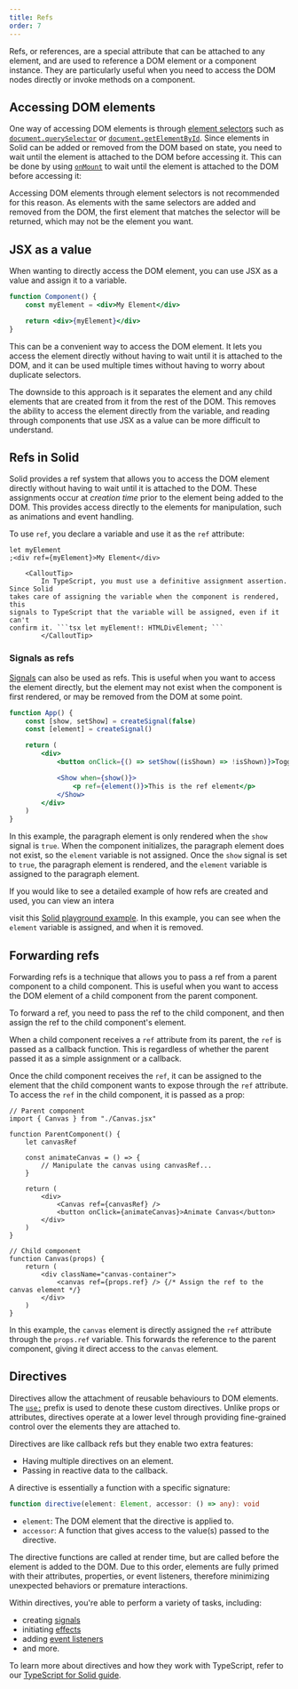 ```yaml
---
title: Refs
order: 7
---
```


Refs, or references, are a special attribute that can be attached to any element, and are used to reference a DOM element or a component instance.
They are particularly useful when you need to access the DOM nodes directly or invoke methods on a component.

## Accessing DOM elements

One way of accessing DOM elements is through [element selectors](https://developer.mozilla.org/en-US/docs/Web/API/Document_object_model/Locating_DOM_elements_using_selectors) such as [`document.querySelector`](https://developer.mozilla.org/en-US/docs/Web/API/Document/querySelector) or [`document.getElementById`](https://developer.mozilla.org/en-US/docs/Web/API/Document/getElementById).
Since elements in Solid can be added or removed from the DOM based on state, you need to wait until the element is attached to the DOM before accessing it.
This can be done by using [`onMount`](/reference/onMount) to wait until the element is attached to the DOM before accessing it:

Accessing DOM elements through element selectors is not recommended for this reason.
As elements with the same selectors are added and removed from the DOM, the first element that matches the selector will be returned, which may not be the element you want.

## JSX as a value

When wanting to directly access the DOM element, you can use JSX as a value and assign it to a variable.

```jsx
function Component() {
	const myElement = <div>My Element</div>

	return <div>{myElement}</div>
}
```

This can be a convenient way to access the DOM element.
It lets you access the element directly without having to wait until it is attached to the DOM, and it can be used multiple times without having to worry about duplicate selectors.

The downside to this approach is it separates the element and any child elements that are created from it from the rest of the DOM.
This removes the ability to access the element directly from the variable, and reading through components that use JSX as a value can be more difficult to understand.

## Refs in Solid

Solid provides a ref system that allows you to access the DOM element directly without having to wait until it is attached to the DOM.
These assignments occur at _creation time_ prior to the element being added to the DOM.
This provides access directly to the elements for manipulation, such as animations and event handling.

To use `ref`, you declare a variable and use it as the `ref` attribute:

```tsx
let myElement
;<div ref={myElement}>My Element</div>
```

		<CalloutTip>
			In TypeScript, you must use a definitive assignment assertion. Since Solid
	takes care of assigning the variable when the component is rendered, this
	signals to TypeScript that the variable will be assigned, even if it can't
	confirm it. ```tsx let myElement!: HTMLDivElement; ```
			</CalloutTip>

### Signals as refs

[Signals](/concepts/signals) can also be used as refs.
This is useful when you want to access the element directly, but the element may not exist when the component is first rendered, or may be removed from the DOM at some point.

```jsx
function App() {
	const [show, setShow] = createSignal(false)
	const [element] = createSignal()

	return (
		<div>
			<button onClick={() => setShow((isShown) => !isShown)}>Toggle</button>

			<Show when={show()}>
				<p ref={element()}>This is the ref element</p>
			</Show>
		</div>
	)
}
```

In this example, the paragraph element is only rendered when the `show` signal is `true`.
When the component initializes, the paragraph element does not exist, so the `element` variable is not assigned.
Once the `show` signal is set to `true`, the paragraph element is rendered, and the `element` variable is assigned to the paragraph element.

If you would like to see a detailed example of how refs are created and used, you can view an intera

visit this [Solid playground example](https://playground.solidjs.com/anonymous/22a1abfa-a0f5-44a6-bbe6-40387cf63b95).
In this example, you can see when the `element` variable is assigned, and when it is removed.

## Forwarding refs

Forwarding refs is a technique that allows you to pass a ref from a parent component to a child component.
This is useful when you want to access the DOM element of a child component from the parent component.

To forward a ref, you need to pass the ref to the child component, and then assign the ref to the child component's element.

When a child component receives a `ref` attribute from its parent, the `ref` is passed as a callback function.
This is regardless of whether the parent passed it as a simple assignment or a callback.

Once the child component receives the `ref`, it can be assigned to the element that the child component wants to expose through the `ref` attribute.
To access the `ref` in the child component, it is passed as a prop:

```tsx
// Parent component
import { Canvas } from "./Canvas.jsx"

function ParentComponent() {
	let canvasRef

	const animateCanvas = () => {
		// Manipulate the canvas using canvasRef...
	}

	return (
		<div>
			<Canvas ref={canvasRef} />
			<button onClick={animateCanvas}>Animate Canvas</button>
		</div>
	)
}

// Child component
function Canvas(props) {
	return (
		<div className="canvas-container">
			<canvas ref={props.ref} /> {/* Assign the ref to the canvas element */}
		</div>
	)
}
```

In this example, the `canvas` element is directly assigned the `ref` attribute through the `props.ref` variable.
This forwards the reference to the parent component, giving it direct access to the `canvas` element.

## Directives

Directives allow the attachment of reusable behaviours to DOM elements.
The [`use:`](/reference/use) prefix is used to denote these custom directives.
Unlike props or attributes, directives operate at a lower level through providing fine-grained control over the elements they are attached to.

Directives are like callback refs but they enable two extra features:

- Having multiple directives on an element.
- Passing in reactive data to the callback.

A directive is essentially a function with a specific signature:

```typescript
function directive(element: Element, accessor: () => any): void
```

- `element`: The DOM element that the directive is applied to.
- `accessor`: A function that gives access to the value(s) passed to the directive.

The directive functions are called at render time, but are called before the element is added to the DOM.
Due to this order, elements are fully primed with their attributes, properties, or event listeners, therefore minimizing unexpected behaviors or premature interactions.

Within directives, you're able to perform a variety of tasks, including:

- creating [signals](/concepts/signals)
- initiating [effects](/concepts/side-effects)
- adding [event listeners](/concepts/components/event-handlers)
- and more.

To learn more about directives and how they work with TypeScript, refer to our [TypeScript for Solid guide](/guides/typescript).
